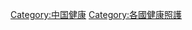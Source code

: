 {{Commonscat|Healthcare in China}}

[[Category:中国健康|Category:中国健康]]
[[Category:各國健康照護|Category:各國健康照護]]